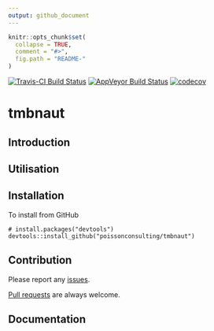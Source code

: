 ```yaml
---
output: github_document
---
```


<!-- README.md is generated from README.Rmd. Please edit that file -->

```r
knitr::opts_chunk$set(
  collapse = TRUE,
  comment = "#>",
  fig.path = "README-"
)
```

[![Travis-CI Build Status](https://travis-ci.org/poissonconsulting/tmbnaut.svg?branch=master)](https://travis-ci.org/poissonconsulting/tmbnaut)
[![AppVeyor Build Status](https://ci.appveyor.com/api/projects/status/github/poissonconsulting/tmbnaut?branch=master&svg=true)](https://ci.appveyor.com/project/poissonconsulting/tmbnaut)
[![codecov](https://codecov.io/gh/poissonconsulting/tmbnaut/branch/master/graph/badge.svg)](https://codecov.io/gh/poissonconsulting/tmbnaut)

# tmbnaut

## Introduction

## Utilisation

## Installation

To install from GitHub
```
# install.packages("devtools")
devtools::install_github("poissonconsulting/tmbnaut")
```

## Contribution

Please report any [issues](https://github.com/poissonconsulting/tmbnaut/issues).

[Pull requests](https://github.com/poissonconsulting/tmbnaut/pulls) are always welcome.

## Documentation


